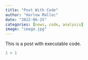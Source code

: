 ```yaml
---
title: "Post With Code"
author: "Harlow Malloc"
date: "2022-06-25"
categories: [news, code, analysis]
image: "image.jpg"
---
```


This is a post with executable code.

```r
1 + 1
```
